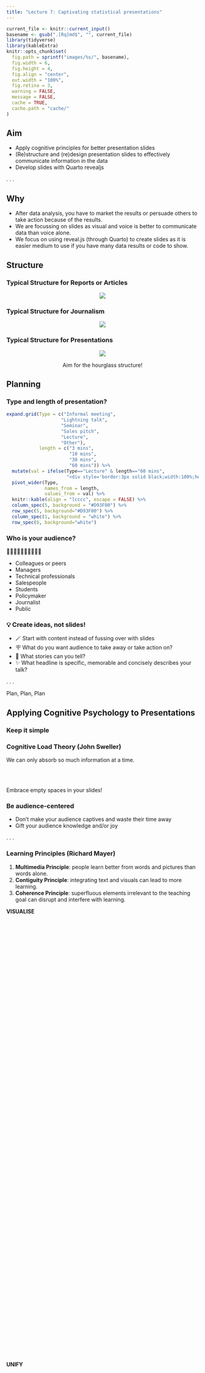 ```yaml
---
title: "Lecture 7: Captivating statistical presentations"
---
```


```r
current_file <- knitr::current_input()
basename <- gsub(".[Rq]md$", "", current_file)
library(tidyverse)
library(kableExtra)
knitr::opts_chunk$set(
  fig.path = sprintf("images/%s/", basename),
  fig.width = 6,
  fig.height = 4,
  fig.align = "center",
  out.width = "100%",
  fig.retina = 3,
  warning = FALSE,
  message = FALSE,
  cache = TRUE,
  cache.path = "cache/"
)
```

##  {#aim}

::: callout-important
## Aim

::: incremental
-   Apply cognitive principles for better presentation slides
-   (Re)structure and (re)design presentation slides to effectively communicate information in the data
-   Develop slides with Quarto revealjs
:::
:::

. . .

::: callout-tip
## Why

::: incremental
-   After data analysis, you have to market the results or persuade others to take action because of the results.
-   We are focussing on slides as visual and voice is better to communicate data than voice alone.
-   We focus on using reveal.js (through Quarto) to create slides as it is easier medium to use if you have many data results or code to show.
:::
:::

## Structure {background-color="#006DAE"}

### Typical Structure for Reports or Articles

<center><img src="images/lecture-07/paper-pyramid.svg"/></center>

### Typical Structure for Journalism

<center><img src="images/lecture-07/journalism-pyramid.svg"/></center>

### Typical Structure for Presentations

<center>

<img src="images/lecture-07/presentation-hourglass.svg"/>

Aim for the [hourglass structure]{.monash-blue}!

</center>

## Planning {background-color="#006DAE"}

### Type and length of presentation?

```r
expand.grid(Type = c("Informal meeting", 
                    "Lightning talk",
                    "Seminar",
                    "Sales pitch",
                    "Lecture",
                    "Other"),
            length = c("3 mins", 
                       "10 mins", 
                       "30 mins", 
                       "60 mins")) %>%
  mutate(val = ifelse(Type=="Lecture" & length=="60 mins",
                      "<div style='border:3px solid black;width:100%;height:100%;'>✓</div>", " ")) %>% 
  pivot_wider(Type, 
              names_from = length, 
              values_from = val) %>% 
  knitr::kable(align = "lcccc", escape = FALSE) %>% 
  column_spec(5, background = "#D93F00") %>% 
  row_spec(5, background="#D93F00") %>% 
  column_spec(1, background = "white") %>% 
  row_spec(6, background="white") 
```

### Who is your audience?

🧑‍🚒🧑‍🚀👩‍🎨👩‍💻👩‍🌾

-   Colleagues or peers
-   Managers
-   Technical professionals
-   Salespeople
-   Students
-   Policymaker
-   Journalist
-   Public

### 💡 Create ideas, not slides!

::: incremental
-   🪄 Start with content instead of fussing over with slides
-   🪧 What do you want audience to take away or take action on?
-   📘 What stories can you tell?
-   ✨ What headline is specific, memorable and concisely describes your talk?
:::

. . .

::: {.center .f1}
Plan[, Plan, Plan]{.fragment}
:::

## Applying [Cognitive Psychology]{.monash-gray10} to Presentations {background="#006DAE"}

### Keep it simple

::: callout-note
### Cognitive Load Theory (John Sweller)

We can only absorb so much information at a time.
:::

<br><br>

Embrace [empty spaces]{.f-headline} in your slides!

### Be audience-centered

::: incremental
-   Don't make your audience captives and waste their time away <i class="fa-solid fa-handcuffs"></i>
-   Gift your audience knowledge and/or joy <i class="fa-solid fa-face-smile"></i>
:::

. . .

::: callout-note
### Learning Principles (Richard Mayer)

::: incremental
1.  [**Multimedia Principle**]{.monash-blue2}: people learn better from words and pictures than words alone.
2.  [**Contiguity Principle**]{.monash-green2}: integrating text and visuals can lead to more learning.
3.  [**Coherence Principle**]{.monash-orange2}: superfluous elements irrelevant to the teaching goal can disrupt and interfere with learning.
:::
:::

::: {.center .monash-bg-blue style="height:30%;width:100%;vertical-align: middle;"}
::: {.vcenter .f-headline .monash-white}
**VISUALISE**
:::
:::

::: {.center .monash-bg-green2 .fragment style="height:30%;width:100%;vertical-align: middle; "}
::: {.vcenter .f-headline .monash-white}
**UNIFY**
:::
:::

::: {.center .monash-bg-orange2 .fragment style="height:30%;width:100%;vertical-align: middle;"}
::: {.vcenter .f-headline .monash-white}
**FOCUS**
:::
:::

### Color

::: incremental
-   [**Visualise**.]{.monash-blue} Color matters so select carefully and strategically.
-   [**Unify**.]{.monash-green2} Be consistent with color use throughout the presentation.
-   [**Focus**.]{.monash-orange2} use color to draw your audience's attention to specific parts of your slides
:::

::: flex
![](images/lecture-07/ex1-1.png){.ba .pa3 .fragment width="30%"} ![](images/lecture-07/ex1-2.png){.ba .pa3 .fragment width="30%"} ![](images/lecture-07/ex1-3.png){.ba .pa3 .fragment width="30%"}
:::

### Type

::: incremental
-   [**Visualise**.]{.monash-blue} Consider choices for text carefully.
-   [**Unify**.]{.monash-green2} Be consistent with your use of type, e.g. use only 1-2 fonts for slides.
-   [**Focus**.]{.monash-orange2} Use large text sizes. Minimum font size of 28 points is recommended.
:::

::: flex
![](images/lecture-07/ex1-3.png){.ba .pa3 .fragment width="30%"} ![](images/lecture-07/ex2-2.png){.ba .pa3 .fragment width="30%"} ![](images/lecture-07/ex2-3.png){.ba .pa3 .fragment width="30%"}
:::

### Text Slides

::: incremental
-   [**Visualise**.]{.monash-blue} When possible, convert text to visuals.
-   [**Unify**.]{.monash-green2} Maintain consistency across presentation using similar layouts and structure.
-   [**Focus**.]{.monash-orange2} Use hierarchy and layering technique to direct audience's attention.
:::

### Data Visualisation Slides

::: incremental
-   [**Visualise**.]{.monash-blue} Make use of preattentive processing and other cognitive principles to make it easier for the audience to absorb the information in the data.
-   [**Unify**.]{.monash-green2} Link text and visuals, e.g. legends directly in graphs.
-   [**Focus**.]{.monash-orange2} Remove or minimise non-essential elements.
:::

### Image Slides

::: incremental
-   [**Visualise**.]{.monash-blue} Use large, high resolution images that fill entire slide.
-   [**Unify**.]{.monash-green2} Be consistent in image use across slides.
-   [**Focus**.]{.monash-orange2} Link text and images to draw audience's attention.
:::

### Panini World Cup sticker album

Collecting and completing the official Panini Fifa World Cup Qatar 2022 album will cost fans an average of about £870.

Panini, which first produced a World Cup sticker album for the 1970 tournament in Mexico, has priced five-sticker packs for the Qatar 2022 album at 90p each. That is a 12.5% increase on the 80p cost of a five-sticker pack for the Russia 2018 album. For Euro 2016 a pack cost 50p.

<img src="images/lecture-07/panini.png" style="float:right" height="250px"/>

::: aside
Original story and image from [The Guardian](https://www.theguardian.com/business/2022/aug/31/inflation-pushes-average-cost-of-filling-panini-2022-world-cup-sticker-album-to-870-pounds-football).
:::

### Inflation increases cost of World Cup sticker

Average cost of completing Panini Fifa World Cup Qatar 2022 album is now £870.

<img src="images/lecture-07/panini.png" style="float:right" height="250px"/>

```r
#| echo: false
tibble(fifa = c("2016 Euro", "2018 Russia", "2022 Qatar"),
       cost = c(50, 80, 90)) %>% 
  ggplot(aes(fifa, cost)) +
  geom_point() + 
  geom_line(aes(group = 1)) +
  labs(x = "Fifa World Cup", y = "Cost of a sticker pack (p)")
```

::: aside
Original story and image from [The Guardian](https://www.theguardian.com/business/2022/aug/31/inflation-pushes-average-cost-of-filling-panini-2022-world-cup-sticker-album-to-870-pounds-football).
:::

::: {.monash-bg-white .pa3 .w-80 style="opacity:0.85;"}
[**Inflation increases cost of World Cup sticker**]{.f1}

Average cost of completing Panini Fifa World Cup Qatar 2022 album is now **£870**.
:::

```r
```

::: aside
[Original story and image from [The Guardian](https://www.theguardian.com/business/2022/aug/31/inflation-pushes-average-cost-of-filling-panini-2022-world-cup-sticker-album-to-870-pounds-football).]{.monash-white .monash-bg-black .pa3 style="opacity:0.65"}
:::

### Inflation increases cost of World Cup sticker

Average cost of completing Panini Fifa World Cup Qatar 2022 album is now **£870**.

<img src="images/lecture-07/fifa.jpg" class="absolute right-0 bottom-0" height="400px"/>

```r
#| echo: false
tibble(fifa = c("2016 Euro", "2018 Russia", "2022 Qatar"),
       cost = c(50, 80, 90)) %>% 
  ggplot(aes(fifa, cost)) +
  geom_point() + 
  geom_line(aes(group = 1)) +
  labs(x = "Fifa World Cup", y = "Cost of a sticker pack (p)") +
  theme_classic() +
  geom_text(data = ~filter(.x, cost==90),
            aes(label = "90p"), nudge_x = 0.2)

```

::: aside
Original story from [The Guardian](https://www.theguardian.com/business/2022/aug/31/inflation-pushes-average-cost-of-filling-panini-2022-world-cup-sticker-album-to-870-pounds-football) and image from eBay.
:::

### Data Slides

::: incremental
-   Data slides are not about the data but the **meaning of the data**
-   **Avoid decorating data**
-   **Articulate the conclusions** you want your audience to adopt
:::

. . .

[1]{style="border-radius:50%;background:#006DAE;color:white;width:1.2em;height:1.2em;display:inline-block;text-align:center;font-weight:bold;padding-bottom:3px;"} Tell the truth

. . .

[2]{style="border-radius:50%;background:#006DAE;color:white;width:1.2em;height:1.2em;display:inline-block;text-align:center;font-weight:bold;padding-bottom:3px;"} Get to the point

. . .

[3]{style="border-radius:50%;background:#006DAE;color:white;width:1.2em;height:1.2em;display:inline-block;text-align:center;font-weight:bold;padding-bottom:3px;"} Highlight what's important

. . .

[4]{style="border-radius:50%;background:#006DAE;color:white;width:1.2em;height:1.2em;display:inline-block;text-align:center;font-weight:bold;padding-bottom:3px;"} Keep it simple

## The 3-second rule

The message should be effectively processed in 3 seconds

[Don't take it as an absolute rule!]{.monash-red2}

## The technical nitty gritty {background="#006DAE"}

### Technical set-ups and tools

::: incremental
-   Aspect ratio (4:3 or 16:9)
-   Adaptors (HDMI, VGA, DVI, etc)
-   USB Drive
-   Sound
-   Other
:::

### Presentation Software Tools

::: incremental
-   Powerpoint (Microsoft) or Keynote (Apple)
-   Canva
-   Google Slides
-   Beamer (LaTeX)
-   [Reveal.js](https://revealjs.com/) (HTML)
    -   [via online editor](https://slides.com/)
    -   [via Quarto](https://quarto.org/docs/presentations/revealjs/)
:::

## Reveal.js with Quarto {background="#006DAE"}

### These slides are made with reveal.js via Quarto!

::: flex
::: w-50
```r
cat(readLines("lecture-07.qmd"), sep = "\n")
```

::: fragment
All lecture slides Qmd files are [here](https://github.com/numbats/cwd/tree/master/lectures).
:::
:::

::: {.w-50 .pl3}
<iframe src="lecture-07.html" width="100%" height="350px">

</iframe>
:::
:::

### Reveal.js with Quarto

::: incremental
-   ... **is just markdown** with some more special syntax
-   E.g. a first or second level header (`#` or `##`) or `---` starts a new slide.
-   E.g. column layouts:

::: fragment
```         
:::: {.columns}

::: {.column width="40%"}
Left column
:::

::: {.column width="60%"}
Right column
:::

::::
```
:::
:::

## 

<iframe src="https://quarto.org/docs/presentations/revealjs/" width="100%" height="600px">

</iframe>

::: callout-important
## Summary

-   We looked at some cogntive principles for better presentation slides
-   We reviewed some slide structure and design to make communication more effective
-   We looked at how to develop slides using Quarto revealjs
:::

::: callout-tip
## Resources

Note: the books below are freely available online via Monash Library.

-   [Better Presentations: A Guide for Scholars, Researchers, and Wonks by Jonathan Schwabish](https://ebookcentral.proquest.com/lib/monash/detail.action?docID=4723060&pq-origsite=primo)
-   [The Craft of Scientific Presentations by Michael Alley](https://link.springer.com/book/10.1007/978-1-4419-8279-7)
-   [slide:ology by Nancy Duarte](https://ebookcentral.proquest.com/lib/monash/detail.action?docID=540362)<sup>\*</sup>

Note: the book below is not available on Monash library.

-   Presentation zen: simple idea on presentation design and delivery by Garr Reynolds<sup>\*</sup>

[<sup>\*</sup> These books are made more for corporate presentations and some advice are not suitable for technical presentations.]{.f4}
:::
